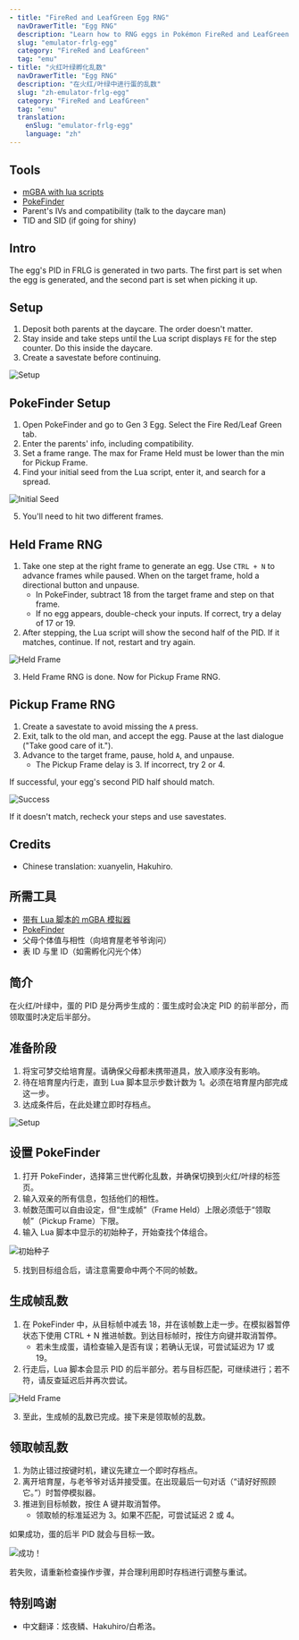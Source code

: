 ```yaml
---
- title: "FireRed and LeafGreen Egg RNG"
  navDrawerTitle: "Egg RNG"
  description: "Learn how to RNG eggs in Pokémon FireRed and LeafGreen for perfect IVs, natures, and shinies."
  slug: "emulator-frlg-egg"
  category: "FireRed and LeafGreen"
  tag: "emu"
- title: "火红叶绿孵化乱数"
  navDrawerTitle: "Egg RNG"
  description: "在火红/叶绿中进行蛋的乱数"
  slug: "zh-emulator-frlg-egg"
  category: "FireRed and LeafGreen"
  tag: "emu"
  translation:
    enSlug: "emulator-frlg-egg"
    language: "zh"
---
```


<ShowIf slug="/emulator-frlg-egg">

## Tools

- [mGBA with lua scripts](/mgba-setup)
- [PokeFinder](/pokefinder)
- Parent's IVs and compatibility (talk to the daycare man)
- TID and SID (if going for shiny)

## Intro

The egg's PID in FRLG is generated in two parts. The first part is set when the egg is generated, and the second part is set when picking it up.

## Setup

1. Deposit both parents at the daycare. The order doesn't matter.
2. Stay inside and take steps until the Lua script displays `FE` for the step counter. Do this inside the daycare.
3. Create a savestate before continuing.

![Setup](/images/FireRed-LeafGreen/Egg/Setup.png)

## PokeFinder Setup

1. Open PokeFinder and go to Gen 3 Egg. Select the Fire Red/Leaf Green tab.
2. Enter the parents' info, including compatibility.
3. Set a frame range. The max for Frame Held must be lower than the min for Pickup Frame.
4. Find your initial seed from the Lua script, enter it, and search for a spread.

![Initial Seed](/images/FireRed-LeafGreen/Egg/Initial-Seed.png)

5. You'll need to hit two different frames.

## Held Frame RNG

1. Take one step at the right frame to generate an egg. Use `CTRL + N` to advance frames while paused. When on the target frame, hold a directional button and unpause.
   - In PokeFinder, subtract 18 from the target frame and step on that frame.
   - If no egg appears, double-check your inputs. If correct, try a delay of 17 or 19.
2. After stepping, the Lua script will show the second half of the PID. If it matches, continue. If not, restart and try again.

![Held Frame](/images/FireRed-LeafGreen/Egg/Held.png)

3. Held Frame RNG is done. Now for Pickup Frame RNG.

## Pickup Frame RNG

1. Create a savestate to avoid missing the `A` press.
2. Exit, talk to the old man, and accept the egg. Pause at the last dialogue ("Take good care of it.").
3. Advance to the target frame, pause, hold `A`, and unpause.
   - The Pickup Frame delay is 3. If incorrect, try 2 or 4.

If successful, your egg's second PID half should match.

![Success](/images/FireRed-LeafGreen/Egg/Success.png)

If it doesn't match, recheck your steps and use savestates.

## Credits

- Chinese translation: xuanyelin, Hakuhiro.

</ShowIf>

<ShowIf slug="/zh-emulator-frlg-egg">

## 所需工具

- [带有 Lua 脚本的 mGBA 模拟器](/mgba-setup)
- [PokeFinder](/pokefinder)
- 父母个体值与相性（向培育屋老爷爷询问）
- 表 ID 与里 ID（如需孵化闪光个体）

## 简介

在火红/叶绿中，蛋的 PID 是分两步生成的：蛋生成时会决定 PID 的前半部分，而领取蛋时决定后半部分。

## 准备阶段

1. 将宝可梦交给培育屋。请确保父母都未携带道具，放入顺序没有影响。
2. 待在培育屋内行走，直到 Lua 脚本显示步数计数为 1。必须在培育屋内部完成这一步。
3. 达成条件后，在此处建立即时存档点。

![Setup](/images/FireRed-LeafGreen/Egg/Setup.png)

## 设置 PokeFinder

1. 打开 PokeFinder，选择第三世代孵化乱数，并确保切换到火红/叶绿的标签页。
2. 输入双亲的所有信息，包括他们的相性。
3. 帧数范围可以自由设定，但“生成帧”（Frame Held）上限必须低于“领取帧”（Pickup Frame）下限。
4. 输入 Lua 脚本中显示的初始种子，开始查找个体组合。

![初始种子](/images/FireRed-LeafGreen/Egg/Initial-Seed.png)

5. 找到目标组合后，请注意需要命中两个不同的帧数。

## 生成帧乱数

1. 在 PokeFinder 中，从目标帧中减去 18，并在该帧数上走一步。在模拟器暂停状态下使用 CTRL + N 推进帧数。到达目标帧时，按住方向键并取消暂停。
   - 若未生成蛋，请检查输入是否有误；若确认无误，可尝试延迟为 17 或 19。
2. 行走后，Lua 脚本会显示 PID 的后半部分。若与目标匹配，可继续进行；若不符，请反查延迟后并再次尝试。

![Held Frame](/images/FireRed-LeafGreen/Egg/Held.png)

3. 至此，生成帧的乱数已完成。接下来是领取帧的乱数。

## 领取帧乱数

1. 为防止错过按键时机，建议先建立一个即时存档点。
2. 离开培育屋，与老爷爷对话并接受蛋。在出现最后一句对话（“请好好照顾它。”）时暂停模拟器。
3. 推进到目标帧数，按住 A 键并取消暂停。
   - 领取帧的标准延迟为 3。如果不匹配，可尝试延迟 2 或 4。

如果成功，蛋的后半 PID 就会与目标一致。

![成功！](/images/FireRed-LeafGreen/Egg/Success.png)

若失败，请重新检查操作步骤，并合理利用即时存档进行调整与重试。

## 特别鸣谢

- 中文翻译：炫夜鳞、Hakuhiro/白希洛。

</ShowIf>
